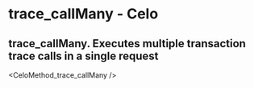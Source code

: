 # trace_callMany  - Celo

## trace_callMany. Executes multiple transaction trace calls in a single request


<CeloMethod_trace_callMany />
